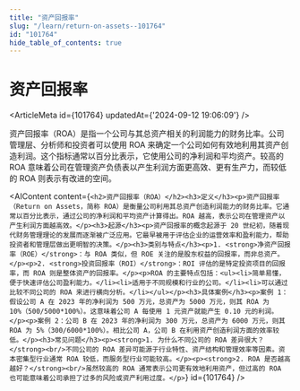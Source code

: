 ```yaml
---
title: "资产回报率"
slug: "/learn/return-on-assets--101764"
id: "101764"
hide_table_of_contents: true
---
```



# 资产回报率

<ArticleMeta id={101764} updatedAt={'2024-09-12 19:06:09'} />
<div className='border-solid border-b border-t-0 my-4 border-[var(--ifm-color-gray-300)]' />

资产回报率（ROA）是指一个公司与其总资产相关的利润能力的财务比率。公司管理层、分析师和投资者可以使用 ROA 来确定一个公司如何有效地利用其资产创造利润。这个指标通常以百分比表示，它使用公司的净利润和平均资产。较高的 ROA 意味着公司在管理资产负债表以产生利润方面更高效、更有生产力，而较低的 ROA 则表示有改进的空间。

<AIContent content={`<h2>资产回报率（ROA）</h2><h3>定义</h3><p>资产回报率（Return on Assets，简称 ROA）是衡量公司利用其总资产创造利润能力的财务比率。它通常以百分比表示，通过公司的净利润和平均资产计算得出。ROA 越高，表示公司在管理资产以产生利润方面越高效。</p><h3>起源</h3><p>资产回报率的概念起源于 20 世纪初，随着现代财务管理理论的发展而逐渐被广泛应用。它最早被用于评估企业的运营效率和盈利能力，帮助投资者和管理层做出更明智的决策。</p><h3>类别与特点</h3><p>1. <strong>净资产回报率（ROE）</strong>：与 ROA 类似，但 ROE 关注的是股东权益的回报率，而非总资产。</p><p>2. <strong>投资回报率（ROI）</strong>：ROI 评估的是特定投资项目的回报率，而 ROA 则是整体资产的回报率。</p><p>ROA 的主要特点包括：<ul><li>简单易懂，便于快速评估公司盈利能力。</li><li>适用于不同规模和行业的公司。</li><li>可以通过比较不同公司的 ROA 来进行横向分析。</li></ul></p><h3>具体案例</h3><p>案例 1：假设公司 A 在 2023 年的净利润为 500 万元，总资产为 5000 万元，则其 ROA 为 10%（500/5000*100%）。这意味着公司 A 每使用 1 元资产就能产生 0.10 元的利润。</p><p>案例 2：公司 B 在 2023 年的净利润为 300 万元，总资产为 6000 万元，则其 ROA 为 5%（300/6000*100%）。相比公司 A，公司 B 在利用资产创造利润方面的效率较低。</p><h3>常见问题</h3><p><strong>1. 为什么不同公司的 ROA 差异很大？</strong><br/>不同公司的 ROA 差异可能源于行业特性、资产结构和管理效率等因素。资本密集型行业通常 ROA 较低，而服务型行业可能较高。</p><p><strong>2. ROA 是否越高越好？</strong><br/>虽然较高的 ROA 通常表示公司更有效地利用资产，但过高的 ROA 也可能意味着公司承担了过多的风险或资产利用过度。</p>`} id={101764} />
